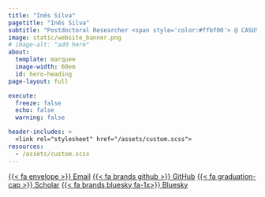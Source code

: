 ```yaml
---
title: "Inês Silva"
pagetitle: "Inês Silva"
subtitle: "Postdoctoral Researcher <span style='color:#ffbf00'> @ CASUS-HZDR</span>"
image: static/website_banner.png
# image-alt: "add here"
about:
  template: marquee
  image-width: 60em
  id: hero-heading
page-layout: full

execute: 
  freeze: false
  echo: false
  warning: false

header-includes: >
  <link rel="stylesheet" href="/assets/custom.scss">
resources:
  - /assets/custom.scss
---
```


::: {.btn-group .btn-centered role="group" aria-label="Social Links"}
[{{< fa envelope >}} Email](mailto:i-simoes-silva@hzdr.de){.btn .btn-secondary .btn role="button" data-toggle="data" title="email"}
[{{< fa brands github >}} GitHub](https://www.github.com/ecoisilva){.btn .btn-secondary .btn role="button" data-toggle="data" title="github"}
[{{< fa graduation-cap >}} Scholar](https://scholar.google.com/citations?hl=en&user=dRvr6IYAAAA){.btn .btn-secondary .btn role="button" data-toggle="data" title="scholar"}
[{{< fa brands bluesky fa-1x>}} Bluesky](https://bsky.app/profile/ecoisilva.bsky.social){.btn .btn-secondary .btn role="button" data-toggle="data" title="bluesky"}
:::
